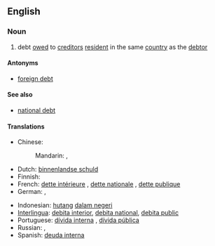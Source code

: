 ==English==

===Noun===
{{en-noun|sg=[[domestic]] [[debt]]|s|-}}

# {{economics}} debt [[owe]]d to [[creditor]]s [[resident]] in the same [[country]] as the [[debtor]]

====Antonyms====
* [[foreign debt]]

====See also====
* [[national debt]]

====Translations====
{{trans-top|debt owed to creditors resident in the same country as debtor}}
* Chinese:
*: Mandarin: {{t|zh|內債|sc=Hani}}, {{t|zh|内债|tr=nèizhài|sc=Hani}}
* Dutch: [[binnenlandse schuld]] {{f}}
* Finnish: {{t-|fi|kotimainen velka}}
* French: [[dette intérieure]] {{f}}, [[dette nationale]] {{f}}, [[dette publique]] {{f}}
* German: {{t-|de|Inlandsschuld|f}}, {{t-|de|Inlandsverschuldung|f}}
{{trans-mid}}
* Indonesian: [[hutang]] [[dalam negeri]]
* [[Interlingua]]: [[debita interior]], [[debita national]], [[debita public]]
* Portuguese: [[dívida interna]] {{f}}, [[dívida pública]] {{f}}
* Russian: {{t-|ru|внутренний долг|m|tr=vnútrennij dolg|sc=Cyrl}}, {{t-|ru|внутренняя задолженность|f|tr=vnútrennjaja zadólžennost'|sc=Cyrl}}
* Spanish: [[deuda interna]] {{f}}
{{trans-bottom}}